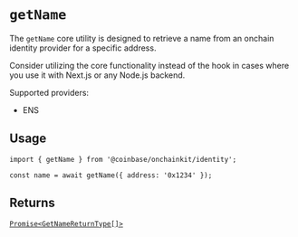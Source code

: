 # `getName`

The `getName` core utility is designed to retrieve a name from an onchain identity
provider for a specific address.

Consider utilizing the core functionality instead of the hook in
cases where you use it with Next.js or any Node.js backend.

Supported providers:

- ENS

## Usage

```tsx
import { getName } from '@coinbase/onchainkit/identity';

const name = await getName({ address: '0x1234' });
```

## Returns

[`Promise<GetNameReturnType[]>`](/identity/types#getnamereturntype)
